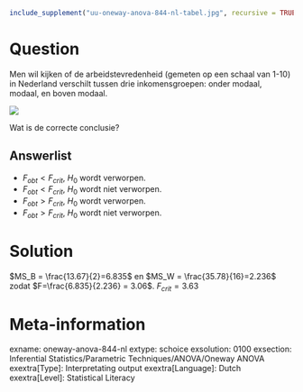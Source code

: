 ```{r, echo = FALSE, results = "hide"}
include_supplement("uu-oneway-anova-844-nl-tabel.jpg", recursive = TRUE)
```



Question
========
Men wil kijken of de arbeidstevredenheid (gemeten op een schaal van 1-10) in Nederland verschilt tussen drie inkomensgroepen: onder modaal, modaal, en boven modaal. 

![](uu-oneway-anova-844-nl-tabel.jpg)

Wat is de correcte conclusie?

Answerlist
----------
* $F_{obt} < F_{crit}$, $H_{0}$ wordt verworpen.
* $F_{obt} < F_{crit}$, $H_{0}$ wordt niet verworpen.
* $F_{obt} > F_{crit}$, $H_{0}$ wordt verworpen.
* $F_{obt} > F_{crit}$, $H_{0}$ wordt niet verworpen.


Solution
========

$MS_B = \frac{13.67}{2}=6.835$ en $MS_W = \frac{35.78}{16}=2.236$ zodat $F=\frac{6.835}{2.236} = 3.06$. 
$F_{crit} = 3.63$ 


Meta-information
================
exname: oneway-anova-844-nl
extype: schoice
exsolution: 0100
exsection: Inferential Statistics/Parametric Techniques/ANOVA/Oneway ANOVA
exextra[Type]: Interpretating output
exextra[Language]: Dutch
exextra[Level]: Statistical Literacy